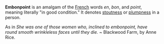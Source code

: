 '''Embonpoint''' is an amalgam of the [[French]] words ''en'', ''bon'', and ''point'', meaning literally "in good condition."  It denotes [[stout]]ness or [[plump]]ness in a person.

As in ''She was one of those women who, inclined to embonpoint, have round smooth wrinkleless faces until they die.'' ~ Blackwood Farm, by Anne Rice.